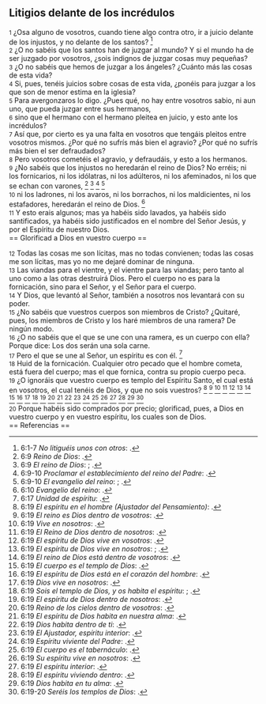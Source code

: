 == Litigios delante de los incrédulos ==

{{anchor|1}} <small>1</small> ¿Osa alguno de vosotros, cuando tiene algo contra otro, ir a juicio delante de los injustos, y no delante de los santos? <ref>6:1-7 ''No litiguéis unos con otros'': {{lib|LU|140|3|14}}.</ref><br>
{{anchor|2}} <small>2</small> ¿O no sabéis que los santos han de juzgar al mundo? Y si el mundo ha de ser juzgado por vosotros, ¿sois indignos de juzgar cosas muy pequeñas?<br>
{{anchor|3}} <small>3</small> ¿O no sabéis que hemos de juzgar a los ángeles? ¿Cuánto más las cosas de esta vida?<br>
{{anchor|4}} <small>4</small> Si, pues, tenéis juicios sobre cosas de esta vida, ¿ponéis para juzgar a los que son de menor estima en la iglesia?<br>
{{anchor|5}} <small>5</small> Para avergonzaros lo digo. ¿Pues qué, no hay entre vosotros sabio, ni aun uno, que pueda juzgar entre sus hermanos,<br>
{{anchor|6}} <small>6</small> sino que el hermano con el hermano pleitea en juicio, y esto ante los incrédulos?<br>
{{anchor|7}} <small>7</small> Así que, por cierto es ya una falta en vosotros que tengáis pleitos entre vosotros mismos. ¿Por qué no sufrís más bien el agravio? ¿Por qué no sufrís más bien el ser defraudados?<br>
{{anchor|8}} <small>8</small> Pero vosotros cometéis el agravio, y defraudáis, y esto a los hermanos.<br>
{{anchor|9}} <small>9</small> ¿No sabéis que los injustos no heredarán el reino de Dios? No erréis; ni los fornicarios, ni los idólatras, ni los adúlteros, ni los afeminados, ni los que se echan con varones, <ref>6:9 ''Reino de Dios'': {{lib|LU|153|2|4}}.</ref> <ref>6:9 ''El reino de Dios'': {{lib|LU|169|4|6}}; {{lib|LU|34|6|13}}.</ref> <ref>6:9-10 ''Proclamar el establecimiento del reino del Padre'': {{lib|LU|137|8|6}}.</ref> <ref>6:9-10 ''El evangelio del reino'': {{lib|LU|143|1|5}}; {{lib|LU|190|5|4}}.</ref><br>
{{anchor|10}} <small>10</small> ni los ladrones, ni los avaros, ni los borrachos, ni los maldicientes, ni los estafadores, heredarán el reino de Dios. <ref>6:10 ''Evangelio del reino'': {{lib|LU|193|0|4}}.</ref><br>
{{anchor|11}} <small>11</small> Y esto erais algunos; mas ya habéis sido lavados, ya habéis sido santificados, ya habéis sido justificados en el nombre del Señor Jesús, y por el Espíritu de nuestro Dios.<br>
== Glorificad a Dios en vuestro cuerpo ==

{{anchor|12}} <small>12</small> Todas las cosas me son lícitas, mas no todas convienen; todas las cosas me son lícitas, mas yo no me dejaré dominar de ninguna.<br>
{{anchor|13}} <small>13</small> Las viandas para el vientre, y el vientre para las viandas; pero tanto al uno como a las otras destruirá Dios. Pero el cuerpo no es para la fornicación, sino para el Señor, y el Señor para el cuerpo.<br>
{{anchor|14}} <small>14</small> Y Dios, que levantó al Señor, también a nosotros nos levantará con su poder.<br>
{{anchor|15}} <small>15</small> ¿No sabéis que vuestros cuerpos son miembros de Cristo? ¿Quitaré, pues, los miembros de Cristo y los haré miembros de una ramera? De ningún modo.<br>
{{anchor|16}} <small>16</small> ¿O no sabéis que el que se une con una ramera, es un cuerpo con ella? Porque dice: Los dos serán una sola carne.<br>
{{anchor|17}} <small>17</small> Pero el que se une al Señor, un espíritu es con él. <ref>6:17 ''Unidad de espíritu'': {{lib|LU|110|1|6}}.</ref><br>
{{anchor|18}} <small>18</small> Huid de la fornicación. Cualquier otro pecado que el hombre cometa, está fuera del cuerpo; mas el que fornica, contra su propio cuerpo peca.<br>
{{anchor|19}} <small>19</small> ¿O ignoráis que vuestro cuerpo es templo del Espíritu Santo, el cual está en vosotros, el cual tenéis de Dios, y que no sois vuestros? <ref>6:19 ''El espíritu en el hombre (Ajustador del Pensamiento)'': {{lib|LU|103|1|6}}.</ref> <ref>6:19 ''El reino es Dios dentro de vosotros'': {{lib|LU|140|1|5}}.</ref> <ref>6:19 ''Vive en nosotros'': {{lib|LU|3|1|4}}.</ref> <ref>6:19 ''El Reino de Dios dentro de nosotros'': {{lib|LU|170|2|20}}.</ref> <ref>6:19 ''El espíritu de Dios vive en vosotros'': {{lib|LU|167|7|4}}.</ref> <ref>6:19 ''El espíritu de Dios vive en nosotros'': {{lib|LU|133|4|5}}; {{lib|LU|16|9|4}}.</ref> <ref>6:19 ''El reino de Dios está dentro de vosotros'': {{lib|LU|195|10|4}}.</ref> <ref>6:19 ''El cuerpo es el templo de Dios'': {{lib|LU|1|4|2}}.</ref> <ref>6:19 ''El espíritu de Dios está en el corazón del hombre'': {{lib|LU|131|10|4}}.</ref> <ref>6:19 ''Dios vive en nosotros'': {{lib|LU|12|7|12}}.</ref> <ref>6:19 ''Sois el templo de Dios, y os habita el espíritu'': {{lib|LU|34|6|7}}; {{lib|LU|34|6|7}}.</ref> <ref>6:19 ''El espíritu de Dios dentro de nosotros'': {{lib|LU|141|2|1}}.</ref> <ref>6:19 ''Reino de los cielos dentro de vosotros'': {{lib|LU|108|6|2}}.</ref> <ref>6:19 ''El espíritu de Dios habita en nuestra alma'': {{lib|LU|131|10|2}}.</ref> <ref>6:19 ''Dios habita dentro de ti'': {{lib|LU|148|6|10}}.</ref> <ref>6:19 ''El Ajustador, espíritu interior'': {{lib|LU|107|4|7}}.</ref> <ref>6:19 ''Espíritu viviente del Padre'': {{lib|LU|146|3|5}}.</ref> <ref>6:19 ''El cuerpo es el tabernáculo'': {{lib|LU|110|1|5}}.</ref> <ref>6:19 ''Su espíritu vive en nosotros'': {{lib|LU|2|5|6}}.</ref> <ref>6:19 ''El espíritu interior'': {{lib|LU|134|4|7}}.</ref> <ref>6:19 ''El espíritu viviendo dentro'': {{lib|LU|5|2|3}}.</ref> <ref>6:19 ''Dios habita en tu alma'': {{lib|LU|133|4|4}}.</ref> <ref>6:19-20 ''Seréis los templos de Dios'': {{lib|LU|143|2|4}}.</ref><br>
{{anchor|20}} <small>20</small> Porque habéis sido comprados por precio; glorificad, pues, a Dios en vuestro cuerpo y en vuestro espíritu, los cuales son de Dios.<br>
== Referencias ==

<references />
